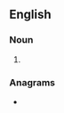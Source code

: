 ==English==

===Noun===
{{head|en|noun plural form}}

# {{plural of|moulinet|lang=en}}

===Anagrams===
* {{anagrams|en|a=eilmnostu|lomustine}}